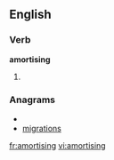 
==English==

===Verb===
'''amortising'''

# {{present participle of|[[amortise]]}}

===Anagrams===
* {{alphagram|agiimnorst}}
* [[migrations#English|migrations]]


[[fr:amortising]]
[[vi:amortising]]